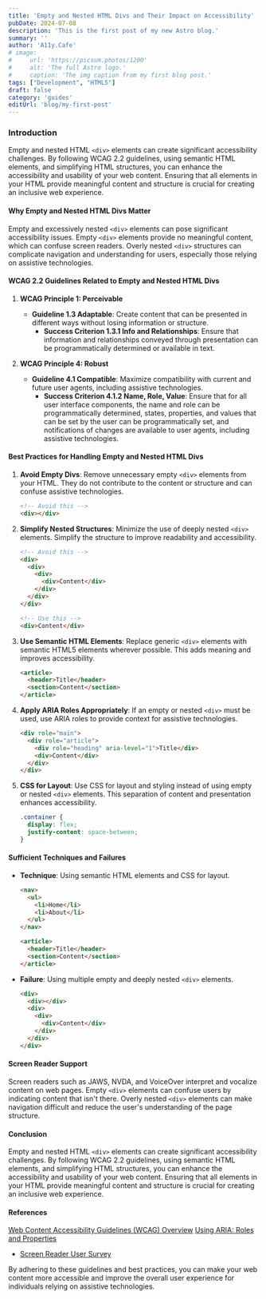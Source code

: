 ```yaml
---
title: 'Empty and Nested HTML Divs and Their Impact on Accessibility'
pubDate: 2024-07-08
description: 'This is the first post of my new Astro blog.'
summary: ''
author: 'A11y.Cafe'
# image:
#     url: 'https://picsum.photos/1200'
#     alt: 'The full Astro logo.'
#     caption: 'The img caption from my first blog post.'
tags: ["Development", "HTML5"]
draft: false
category: 'guides'
editUrl: 'blog/my-first-post'
---
```


### Introduction

Empty and nested HTML `<div>` elements can create significant accessibility challenges. By following WCAG 2.2 guidelines, using semantic HTML elements, and simplifying HTML structures, you can enhance the accessibility and usability of your web content. Ensuring that all elements in your HTML provide meaningful content and structure is crucial for creating an inclusive web experience.

#### Why Empty and Nested HTML Divs Matter

Empty and excessively nested `<div>` elements can pose significant accessibility issues. Empty `<div>` elements provide no meaningful content, which can confuse screen readers. Overly nested `<div>` structures can complicate navigation and understanding for users, especially those relying on assistive technologies.

#### WCAG 2.2 Guidelines Related to Empty and Nested HTML Divs

1. **WCAG Principle 1: Perceivable**
   - **Guideline 1.3 Adaptable**: Create content that can be presented in different ways without losing information or structure.
     - **Success Criterion 1.3.1 Info and Relationships**: Ensure that information and relationships conveyed through presentation can be programmatically determined or available in text.

2. **WCAG Principle 4: Robust**
   - **Guideline 4.1 Compatible**: Maximize compatibility with current and future user agents, including assistive technologies.
     - **Success Criterion 4.1.2 Name, Role, Value**: Ensure that for all user interface components, the name and role can be programmatically determined, states, properties, and values that can be set by the user can be programmatically set, and notifications of changes are available to user agents, including assistive technologies.

#### Best Practices for Handling Empty and Nested HTML Divs

1. **Avoid Empty Divs**: Remove unnecessary empty `<div>` elements from your HTML. They do not contribute to the content or structure and can confuse assistive technologies.
   ```html
   <!-- Avoid this -->
   <div></div>
   ```

2. **Simplify Nested Structures**: Minimize the use of deeply nested `<div>` elements. Simplify the structure to improve readability and accessibility.
   ```html
   <!-- Avoid this -->
   <div>
     <div>
       <div>
         <div>Content</div>
       </div>
     </div>
   </div>

   <!-- Use this -->
   <div>Content</div>
   ```

3. **Use Semantic HTML Elements**: Replace generic `<div>` elements with semantic HTML5 elements wherever possible. This adds meaning and improves accessibility.
   ```html
   <article>
     <header>Title</header>
     <section>Content</section>
   </article>
   ```

4. **Apply ARIA Roles Appropriately**: If an empty or nested `<div>` must be used, use ARIA roles to provide context for assistive technologies.
   ```html
   <div role="main">
     <div role="article">
       <div role="heading" aria-level="1">Title</div>
       <div>Content</div>
     </div>
   </div>
   ```

5. **CSS for Layout**: Use CSS for layout and styling instead of using empty or nested `<div>` elements. This separation of content and presentation enhances accessibility.
   ```css
   .container {
     display: flex;
     justify-content: space-between;
   }
   ```

#### Sufficient Techniques and Failures

- **Technique**: Using semantic HTML elements and CSS for layout.
  ```html
  <nav>
    <ul>
      <li>Home</li>
      <li>About</li>
    </ul>
  </nav>

  <article>
    <header>Title</header>
    <section>Content</section>
  </article>
  ```

- **Failure**: Using multiple empty and deeply nested `<div>` elements.
  ```html
  <div>
    <div></div>
    <div>
      <div>
        <div>Content</div>
      </div>
    </div>
  </div>
  ```

#### Screen Reader Support

Screen readers such as JAWS, NVDA, and VoiceOver interpret and vocalize content on web pages. Empty `<div>` elements can confuse users by indicating content that isn't there. Overly nested `<div>` elements can make navigation difficult and reduce the user's understanding of the page structure.

#### Conclusion

Empty and nested HTML `<div>` elements can create significant accessibility challenges. By following WCAG 2.2 guidelines, using semantic HTML elements, and simplifying HTML structures, you can enhance the accessibility and usability of your web content. Ensuring that all elements in your HTML provide meaningful content and structure is crucial for creating an inclusive web experience.

#### References

<a href="https://www.w3.org/WAI/standards-guidelines/wcag/" target="_blank">Web Content Accessibility Guidelines (WCAG) Overview</a>
<a href="https://www.w3.org/WAI/ARIA/apg/practices/names-and-roles/" target="_blank">Using ARIA: Roles and Properties</a>
- <a href="https://webaim.org/projects/screenreadersurvey/" target="_blank">Screen Reader User Survey</a>

By adhering to these guidelines and best practices, you can make your web content more accessible and improve the overall user experience for individuals relying on assistive technologies.